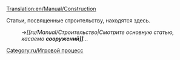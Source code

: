 [[Translation:en/Manual/Construction]]


Статьи, посвященные строительству, находятся здесь.
:→''[[ru/Manual/Строительство|Смотрите основную статью, касаемо '''сооружений]]'''...''

[[Category:ru/Игровой процесс]]